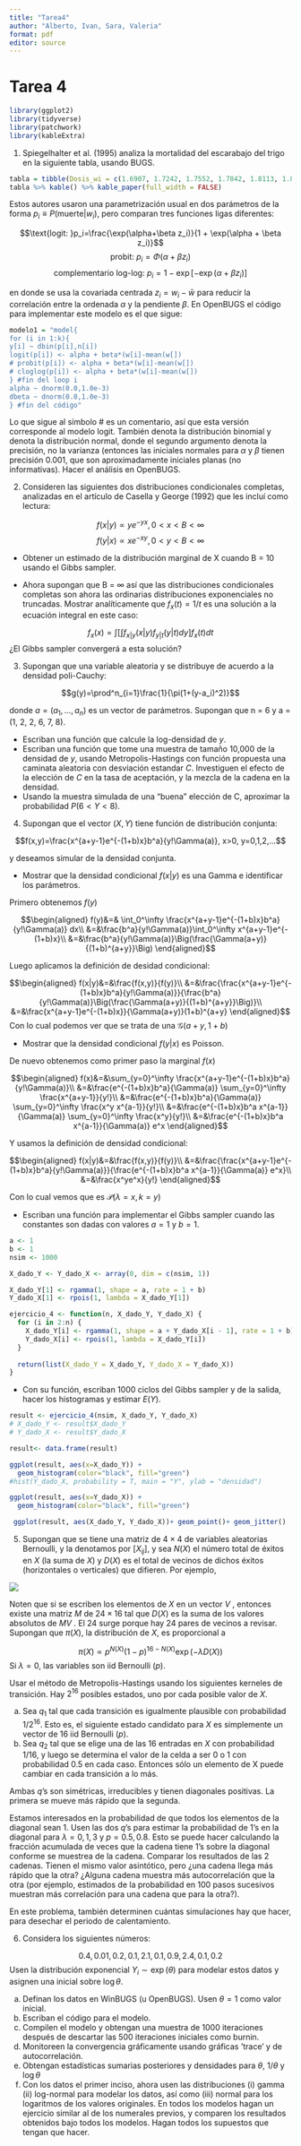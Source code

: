 ```yaml
---
title: "Tarea4"
author: "Alberto, Ivan, Sara, Valeria"
format: pdf
editor: source
---
```

# Tarea 4

```r
library(ggplot2)
library(tidyverse)
library(patchwork)
library(kableExtra)
```

1. Spiegelhalter et al. (1995) analiza la mortalidad del escarabajo del trigo en la siguiente tabla, usando BUGS.

```r
tabla = tibble(Dosis_wi = c(1.6907, 1.7242, 1.7552, 1.7842, 1.8113, 1.8369, 1.8610, 1.8839), muertos_yi = c(6, 13, 18, 28, 52, 53, 61, 60), expuestos_ni = c(59, 60, 62, 56, 63, 59, 62, 60))
tabla %>% kable() %>% kable_paper(full_width = FALSE)
```

Estos autores usaron una parametrización usual en dos parámetros de la forma $p_i ≡ P (\text{muerte}|w_i)$, pero comparan tres funciones ligas diferentes:

$$\text{logit: }p_i=\frac{\exp(\alpha+\beta z_i)}{1 + \exp(\alpha + \beta z_i)}$$
$$\text{probit: }p_i = \Phi(\alpha + \beta z_i)$$
$$\text{complementario log-log: }p_i=1-\exp[-\exp(\alpha+\beta z_i)]$$

en donde se usa la covariada centrada $z_i = w_i-\bar w$ para reducir la correlación entre la ordenada $α$ y la pendiente $β$. En OpenBUGS el código para implementar este modelo es el que sigue:

```r
modelo1 = "model{
for (i in 1:k){
y[i] ~ dbin(p[i],n[i])
logit(p[i]) <- alpha + beta*(w[i]-mean(w[])
# probit(p[i]) <- alpha + beta*(w[i]-mean(w[])
# cloglog(p[i]) <- alpha + beta*(w[i]-mean(w[])
} #fin del loop i
alpha ~ dnorm(0.0,1.0e-3)
dbeta ~ dnorm(0.0,1.0e-3)
} #fin del código"
```


Lo que sigue al símbolo # es un comentario, así que esta versión corresponde al modelo logit. También \textit{dbin} denota la distribución binomial y \textit{dnorm} denota la distribución normal, donde el segundo argumento denota la precisión, no la varianza (entonces las iniciales
normales para $α$ y $β$ tienen precisión 0.001, que son aproximadamente iniciales planas (no informativas). Hacer el análisis en OpenBUGS.


2. Consideren las siguientes dos distribuciones condicionales completas, analizadas en el artículo de Casella y George (1992) que les incluí como lectura:

$$f (x|y) ∝ ye^{−yx}, 0 < x < B < ∞$$
$$f (y|x) ∝ xe^{−xy}, 0 < y < B < ∞$$

* Obtener un estimado de la distribución marginal de X cuando B = 10 usando el Gibbs sampler.


* Ahora supongan que B = ∞ así que las distribuciones condicionales completas son ahora las ordinarias distribuciones exponenciales no truncadas. Mostrar analíticamente que $f_x(t) = 1/t$ es una solución a la ecuación integral en este caso:

$$f_x(x)=\int\Big[\int f_{x|y}(x|y)f_{y|t}(y|t)dy\Big]f_x(t)dt$$
¿El Gibbs sampler convergerá a esta solución?

3. Supongan que una variable aleatoria y se distribuye de acuerdo a la densidad poli-Cauchy:

$$g(y)=\prod^n_{i=1}\frac{1}{\pi(1+(y-a_i)^2)}$$

donde $a = (a_1, . . ., a_n)$ es un vector de parámetros. Supongan que n = 6 y a = (1, 2, 2, 6, 7, 8).

* Escriban una función que calcule la log-densidad de $y$.
* Escriban una función que tome una muestra de tamaño 10,000 de la densidad de $y$, usando Metropolis-Hastings con función propuesta una caminata aleatoria con desviación estandar $C$. Investiguen el efecto de la elección de $C$ en la tasa de aceptación, y la mezcla de la cadena en la densidad.
* Usando la muestra simulada de una “buena” elección de C, aproximar la probabilidad $P (6 < Y < 8)$.

4. Supongan que el vector $(X, Y )$ tiene función de distribución conjunta:

$$f(x,y)=\frac{x^{a+y-1}e^{-(1+b)x}b^a}{y!\Gamma(a)}, x>0, y=0,1,2,...$$

y deseamos simular de la densidad conjunta.

* Mostrar que la densidad condicional $f (x|y)$ es una Gamma e identificar los parámetros.

Primero obtenemos $f(y)$

$$\begin{aligned}
f(y)&=& \int_0^\infty  \frac{x^{a+y-1}e^{-(1+b)x}b^a}{y!\Gamma(a)} dx\\
&=&\frac{b^a}{y!\Gamma(a)}\int_0^\infty x^{a+y-1}e^{-(1+b)x}\\
&=&\frac{b^a}{y!\Gamma(a)}\Big(\frac{\Gamma(a+y)}{(1+b)^{a+y}}\Big)
\end{aligned}$$

Luego aplicamos la definición de desidad condicional:

$$\begin{aligned}
f(x|y)&=&\frac{f(x,y)}{f(y)}\\
&=&\frac{\frac{x^{a+y-1}e^{-(1+b)x}b^a}{y!\Gamma(a)}}{\frac{b^a}{y!\Gamma(a)}\Big(\frac{\Gamma(a+y)}{(1+b)^{a+y}}\Big)}\\
&=&\frac{x^{a+y-1}e^{-(1+b)x}}{\Gamma(a+y)}(1+b)^{a+y}
\end{aligned}$$
Con lo cual podemos ver que se trata de una $\mathcal{G}(a+y,1+b)$

* Mostrar que la densidad condicional $f (y|x)$ es Poisson.

De nuevo obtenemos como primer paso la marginal $f(x)$

$$\begin{aligned}
f(x)&=&\sum_{y=0}^\infty \frac{x^{a+y-1}e^{-(1+b)x}b^a}{y!\Gamma(a)}\\
&=&\frac{e^{-(1+b)x}b^a}{\Gamma(a)} \sum_{y=0}^\infty \frac{x^{a+y-1}}{y!}\\
&=&\frac{e^{-(1+b)x}b^a}{\Gamma(a)} \sum_{y=0}^\infty \frac{x^y x^{a-1}}{y!}\\
&=&\frac{e^{-(1+b)x}b^a x^{a-1}}{\Gamma(a)} \sum_{y=0}^\infty \frac{x^y}{y!}\\
&=&\frac{e^{-(1+b)x}b^a x^{a-1}}{\Gamma(a)} e^x
\end{aligned}$$

Y usamos la definición de densidad condicional:

$$\begin{aligned}
f(x|y)&=&\frac{f(x,y)}{f(y)}\\
&=&\frac{\frac{x^{a+y-1}e^{-(1+b)x}b^a}{y!\Gamma(a)}}{\frac{e^{-(1+b)x}b^a x^{a-1}}{\Gamma(a)} e^x}\\
&=&\frac{x^ye^x}{y!}
\end{aligned}$$

Con lo cual vemos que es $\mathcal{P}(\lambda=x,k=y)$

* Escriban una función para implementar el Gibbs sampler cuando las constantes son dadas con valores $a = 1$ y $b = 1$.

```r
a <- 1
b <- 1
nsim <- 1000

X_dado_Y <- Y_dado_X <- array(0, dim = c(nsim, 1))

X_dado_Y[1] <- rgamma(1, shape = a, rate = 1 + b)
Y_dado_X[1] <- rpois(1, lambda = X_dado_Y[1])

ejercicio_4 <- function(n, X_dado_Y, Y_dado_X) {
  for (i in 2:n) {
    X_dado_Y[i] <- rgamma(1, shape = a + Y_dado_X[i - 1], rate = 1 + b)
    Y_dado_X[i] <- rpois(1, lambda = X_dado_Y[i])
  }
  
  return(list(X_dado_Y = X_dado_Y, Y_dado_X = Y_dado_X))
}

```


* Con su función, escriban 1000 ciclos del Gibbs sampler y de la salida, hacer los histogramas y estimar $E(Y )$.

```r
result <- ejercicio_4(nsim, X_dado_Y, Y_dado_X)
# X_dado_Y <- result$X_dado_Y
# Y_dado_X <- result$Y_dado_X

result<- data.frame(result)

ggplot(result, aes(x=X_dado_Y)) + 
  geom_histogram(color="black", fill="green")
#hist(Y_dado_X, probability = T, main = "Y", ylab = "densidad")
```

```r
ggplot(result, aes(x=Y_dado_X)) + 
  geom_histogram(color="black", fill="green")
```




```r
 ggplot(result, aes(X_dado_Y, Y_dado_X))+ geom_point()+ geom_jitter()
```



5. Supongan que se tiene una matriz de $4 × 4$ de variables aleatorias Bernoulli, y la denotamos por $[X_{ij} ]$, y sea $N (X)$ el número total de éxitos en $X$ (la suma de $X$) y $D(X)$ es el total de vecinos de dichos éxitos (horizontales o verticales) que difieren. Por ejemplo,

![](tarea4ejer5.png)

Noten que si se escriben los elementos de $X$ en un vector $V$ , entonces existe una matriz $M$ de $24 × 16$ tal que $D(X)$ es la suma de los valores absolutos de $M V$ . El 24 surge porque hay 24 pares de vecinos a revisar. Supongan que $π(X)$, la distribución de $X$, es proporcional a

$$π(X) ∝ p^{N (X)}(1 − p)^{16−N (X)} \exp (−λD(X))$$
Si $λ = 0$, las variables son iid Bernoulli ($p$).

Usar el método de Metropolis-Hastings usando los siguientes kerneles de transición. Hay $2^{16}$ posibles estados, uno por cada posible valor de $X$.

  a) Sea $q_1$ tal que cada transición es igualmente plausible con probabilidad $1/2^{16}$. Esto es, el siguiente estado candidato para $X$ es simplemente un vector de 16 iid Bernoulli ($p$).
  b) Sea $q_2$ tal que se elige una de las $16$ entradas en $X$ con probabilidad $1/16$, y luego se determina el valor de la celda a ser 0 o 1 con probabilidad 0.5 en cada caso. Entonces sólo un elemento de X puede cambiar en cada transición a lo más.
  
Ambas $q$’s son simétricas, irreducibles y tienen diagonales positivas. La primera se mueve más rápido que la segunda.

Estamos interesados en la probabilidad de que todos los elementos de la diagonal sean 1. Usen las dos $q$’s para estimar la probabilidad de 1’s en la diagonal para $λ = 0, 1, 3$ y $p = 0.5, 0.8$. Esto se puede hacer calculando la fracción acumulada de veces que la cadena tiene 1’s sobre la diagonal conforme se muestrea de la cadena. Comparar los resultados de
las 2 cadenas. Tienen el mismo valor asintótico, pero ¿una cadena llega más rápido que la otra? ¿Alguna cadena muestra más autocorrelación que la otra (por ejemplo, estimados de la probabilidad en 100 pasos sucesivos muestran más correlación para una cadena que para la otra?).

En este problema, también determinen cuántas simulaciones hay que hacer, para desechar el periodo de calentamiento.

6. Considera los siguientes números:

$$0.4, 0.01, 0.2, 0.1, 2.1, 0.1, 0.9, 2.4, 0.1, 0.2$$
Usen la distribución exponencial $Y_i ∼ \exp (θ)$ para modelar estos datos y asignen una inicial sobre $\log θ$.

  a) Definan los datos en WinBUGS (u OpenBUGS). Usen $θ = 1$ como valor inicial.
  b) Escriban el código para el modelo.
  c) Compilen el modelo y obtengan una muestra de 1000 iteraciones después de descartar las 500 iteraciones iniciales como burnin.
  d) Monitoreen la convergencia gráficamente usando gráficas ’trace’ y de autocorrelación.
  e) Obtengan estadísticas sumarias posteriores y densidades para $θ$, $1/θ$ y $\log θ$
  f) Con los datos el primer inciso, ahora usen las distribuciones (i) gamma (ii) log-normal para modelar los datos, así como (iii) normal para los logaritmos de los valores originales. En todos los modelos hagan un ejercicio similar al de los numerales previos, y comparen los resultados obtenidos bajo todos los modelos. Hagan todos los supuestos que tengan que hacer.





